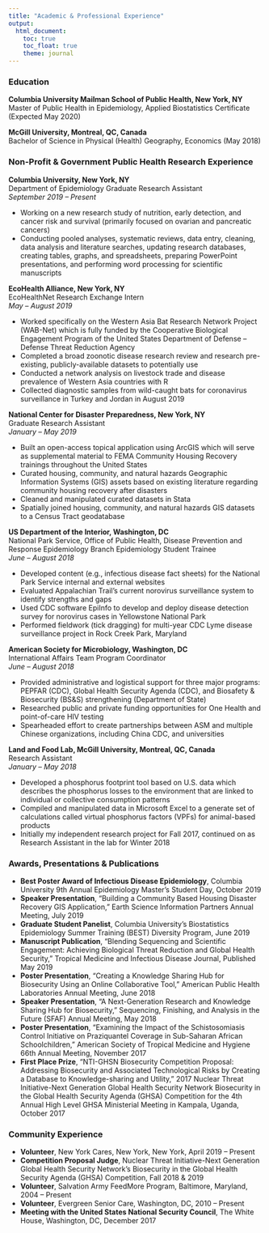 ```yaml
---
title: "Academic & Professional Experience"
output: 
  html_document:
    toc: true
    toc_float: true
    theme: journal
---
```


### Education
**Columbia University Mailman School of Public Health, New York, NY**     
Master of Public Health in Epidemiology, Applied Biostatistics Certificate (Expected May 2020)


**McGill University, Montreal, QC, Canada** 	
Bachelor of Science in Physical (Health) Geography, Economics (May 2018)          



### Non-Profit & Government Public Health Research Experience
**Columbia University, New York, NY**      
Department of Epidemiology
Graduate Research Assistant     
*September 2019 – Present*

* Working on a new research study of nutrition, early detection, and cancer risk and survival (primarily focused on ovarian and pancreatic cancers)
* Conducting pooled analyses, systematic reviews, data entry, cleaning, data analysis and literature searches, updating research databases, creating tables, graphs, and spreadsheets, preparing PowerPoint presentations, and performing word processing for scientific manuscripts

**EcoHealth Alliance, New York, NY**     
EcoHealthNet Research Exchange Intern     
*May – August 2019*

* Worked specifically on the Western Asia Bat Research Network Project (WAB-Net) which is fully funded by the Cooperative Biological Engagement Program of the United States Department of Defense – Defense Threat Reduction Agency
* Completed a broad zoonotic disease research review and research pre-existing, publicly-available datasets to potentially use
* Conducted a network analysis on livestock trade and disease prevalence of Western Asia countries with R
* Collected diagnostic samples from wild-caught bats for coronavirus surveillance in Turkey and Jordan in August 2019


**National Center for Disaster Preparedness, New York, NY**     
Graduate Research Assistant     
*January – May 2019*

*	Built an open-access topical application using ArcGIS which will serve as supplemental material to FEMA Community Housing Recovery trainings throughout the United States
*	Curated housing, community, and natural hazards Geographic Information Systems (GIS) assets based on existing literature regarding community housing recovery after disasters
*	Cleaned and manipulated curated datasets in Stata
*	Spatially joined housing, community, and natural hazards GIS datasets to a Census Tract geodatabase


**US Department of the Interior, Washington, DC**     
National Park Service, Office of Public Health, Disease Prevention and Response Epidemiology Branch
Epidemiology Student Trainee     
*June – August 2018*

*	Developed content (e.g., infectious disease fact sheets) for the National Park Service internal and external websites
*	Evaluated Appalachian Trail’s current norovirus surveillance system to identify strengths and gaps
*	Used CDC software EpiInfo to develop and deploy disease detection survey for norovirus cases in Yellowstone National Park 
*	Performed fieldwork (tick dragging) for multi-year CDC Lyme disease surveillance project in Rock Creek Park, Maryland


**American Society for Microbiology, Washington, DC**     
International Affairs Team Program Coordinator     		  
*June – August 2018*

*	Provided administrative and logistical support for three major programs: PEPFAR (CDC), Global Health Security Agenda (CDC), and Biosafety & Biosecurity (BS&S) strengthening (Department of State)
*	Researched public and private funding opportunities for One Health and point-of-care HIV testing
*	Spearheaded effort to create partnerships between ASM and multiple Chinese organizations, including China CDC, and universities

**Land and Food Lab, McGill University, Montreal, QC, Canada**     
Research Assistant     
*January – May 2018*     

*	Developed a phosphorus footprint tool based on U.S. data which describes the phosphorus losses to the environment that are linked to individual or collective consumption patterns
*	Compiled and manipulated data in Microsoft Excel to a generate set of calculations called virtual phosphorus factors (VPFs) for animal-based products
*	Initially my independent research project for Fall 2017, continued on as Research Assistant in the lab for Winter 2018



### Awards, Presentations & Publications
*	**Best Poster Award of Infectious Disease Epidemiology**, Columbia University 9th Annual Epidemiology Master’s Student Day, October 2019
*	**Speaker Presentation**, “Building a Community Based Housing Disaster Recovery GIS Application,” Earth Science Information Partners Annual Meeting, July 2019
*	**Graduate Student Panelist**, Columbia University’s Biostatistics Epidemiology Summer Training (BEST) Diversity Program, June 2019
*	**Manuscript Publication**, “Blending Sequencing and Scientific Engagement: Achieving Biological Threat Reduction and Global Health Security,” Tropical Medicine and Infectious Disease Journal, Published May 2019
*	**Poster Presentation**, “Creating a Knowledge Sharing Hub for Biosecurity Using an Online Collaborative Tool,” American Public Health Laboratories Annual Meeting, June 2018
*	**Speaker Presentation**, “A Next-Generation Research and Knowledge Sharing Hub for Biosecurity,” Sequencing, Finishing, and Analysis in the Future (SFAF) Annual Meeting, May 2018
*	**Poster Presentation**, “Examining the Impact of the Schistosomiasis Control Initiative on Praziquantel Coverage in Sub-Saharan African Schoolchildren,” American Society of Tropical Medicine and Hygiene 66th Annual Meeting, November 2017
*	**First Place Prize**, “NTI-GHSN   Biosecurity   Competition   Proposal:   Addressing   Biosecurity   and   Associated Technological   Risks   by   Creating   a   Database   to   Knowledge-sharing   and   Utility,” 2017 Nuclear Threat Initiative-Next Generation Global Health Security Network Biosecurity in the Global Health Security Agenda (GHSA) Competition for the 4th Annual High Level GHSA Ministerial Meeting in Kampala, Uganda, October 2017



### Community Experience
*	**Volunteer**, New York Cares, New York, New York, April 2019 – Present
*	**Competition Proposal Judge**, Nuclear Threat Initiative-Next Generation Global Health Security Network’s Biosecurity in the Global Health Security Agenda (GHSA) Competition, Fall 2018 & 2019
*	**Volunteer**, Salvation Army FeedMore Program, Baltimore, Maryland, 2004 – Present
*	**Volunteer**, Evergreen Senior Care, Washington, DC, 2010 – Present
*	**Meeting with the United States National Security Council**, The White House, Washington, DC, December 2017


